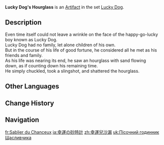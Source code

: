 {{Artifact Infobox
|image = Item Lucky Dog's Hourglass.png
|set   = Lucky Dog
|piece = Sands of Eon
}}
{{Description|A broken hourglass from which all the sand has escaped. But it's fine, because the passage of time means nothing to someone without a single worry in the whole world.}}
'''Lucky Dog's Hourglass''' is an [[Artifact]] in the set [[Lucky Dog]].

==Description==
Even time itself could not leave a wrinkle on the face of the happy-go-lucky boy known as Lucky Dog.<br />Lucky Dog had no family, let alone children of his own.<br />But in the course of his life of good fortune, he considered all he met as his friends and family.<br />As his life was nearing its end, he saw an hourglass with sand flowing down, as if counting down his remaining time.<br />He simply chuckled, took a slingshot, and shattered the hourglass.

==Other Languages==
{{Other Languages
|en      = Lucky Dog's Hourglass
|zhs     = 幸运儿沙漏
|zhs_rm  = Xìngyùn'ér Shālòu
|zht     = 幸運兒沙漏
|zht_rm  = Xìngyùn'ér Shālòu
|zh_tl   = Lucky Dog Hourglass
|ja      = 幸運の砂時計
|ja_rm   = Kou'un no Sunadokei
|ja_tl   = Hourglass of Good Luck
|ko      = 행운아의 모래시계
|ko_rm   = Haeng'una-ui Moraesigye
|ko_tl   = Lucky Person's Sandglass
|es      = Reloj de Arena del Afortunado
|es_tl   = Hourglass of the Lucky One
|fr      = Sablier du Chanceux
|fr_tl   = Hourglass of the Lucky One
|ru      = Песочные часы везунчика
|ru_tl   = Lucky Dog's Hourglass
|th      = Lucky Dog's Hourglass
|vi      = Đồng Hồ Cát May Mắn
|vi_tl   = Lucky Hourglass
|de      = Glückssanduhr
|de_tl   = Lucky Hourglass
|id      = Lucky Dog's Hourglass
|pt      = Ampulheta do Sortudo
|pt_tl   = 
|tr      = Bahtı Açığın Kum Saati
|tr_tl   = 
|it      = Clessidra di Fortunello
|it_tl   = 
}}

==Change History==
{{Change History|1.0}}

==Navigation==
{{Artifact Set Navbox|Lucky Dog}}

[[fr:Sablier du Chanceux]]
[[ja:幸運の砂時計]]
[[zh:幸運兒沙漏]]
[[uk:Пісочний годинник Щасливчика]]